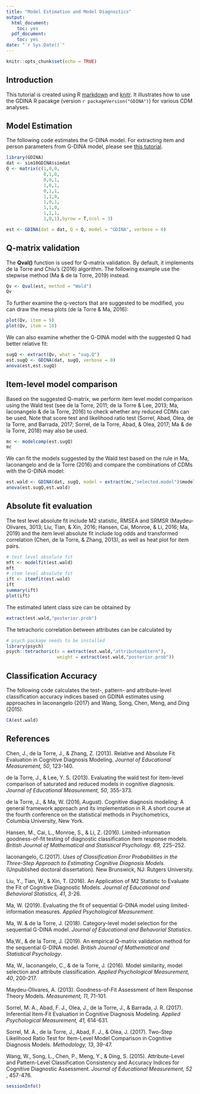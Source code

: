 ---
title: "Model Estimation and Model Diagnostics"
output:
  html_document:
    toc: yes
  pdf_document:
    toc: yes
date: "`r Sys.Date()`"
---

```{r setup, include=FALSE}
knitr::opts_chunk$set(echo = TRUE)
```

## Introduction

This tutorial is created using R [markdown](https://rmarkdown.rstudio.com/) and [knitr](https://yihui.name/knitr/). It illustrates how to use the GDINA R pacakge (version `r packageVersion("GDINA")`) for various CDM analyses.

## Model Estimation

The following code estimates the G-DINA model. For extracting item and person parameters from G-DINA model, please see [this tutorial](https://wenchao-ma.github.io/GDINA/articles/OnlineExercises/GDINA_example.html).
```{r}
library(GDINA)
dat <- sim10GDINA$simdat
Q <- matrix(c(1,0,0,
              0,1,0,
              0,0,1,
              1,0,1,
              0,1,1,
              1,1,0,
              1,0,1,
              1,1,0,
              1,1,1,
              1,0,1),byrow = T,ncol = 3)

est <- GDINA(dat = dat, Q = Q, model = "GDINA", verbose = 0)
```



## Q-matrix validation

The **Qval()** function is used for Q-matrix validation. By default, it implements de la Torre and Chiu's (2016) algorithm. The following example use the stepwise method (Ma & de la Torre, 2019) instead.
```{r}
Qv <- Qval(est, method = "Wald")
Qv
```
To further examine the q-vectors that are suggested to be modified, you can draw the mesa plots (de la Torre & Ma, 2016):

```{r}
plot(Qv, item = 9)
plot(Qv, item = 10)
```

We can also examine whether the G-DINA model with the suggested Q had better relative fit:
```{r}
sugQ <- extract(Qv, what = "sug.Q")
est.sugQ <- GDINA(dat, sugQ, verbose = 0)
anova(est,est.sugQ)
```

## Item-level model comparison
Based on the suggested Q-matrix, we perform item level model comparison using the Wald test (see de la Torre, 2011; de la Torre & Lee, 2013; Ma, Iaconangelo & de la Torre, 2016) to check whether any reduced CDMs can be used. Note that score test and likelihood ratio test (Sorrel, Abad, Olea, de la Torre, and Barrada, 2017; Sorrel, de la Torre, Abad, & Olea, 2017; Ma & de la Torre, 2018) may also be used.
```{r}
mc <- modelcomp(est.sugQ)
mc
```

We can fit the models suggested by the Wald test based on the rule in Ma, Iaconangelo and de la Torre (2016) and compare the combinations of CDMs with the G-DINA model:
```{r}
est.wald <- GDINA(dat, sugQ, model = extract(mc,"selected.model")$models, verbose = 0)
anova(est.sugQ,est.wald)
```

## Absolute fit evaluation
The test level absolute fit include M2 statistic, RMSEA and SRMSR (Maydeu-Olivares, 3013; Liu, Tian, & Xin, 2016; Hansen, Cai, Monroe, & Li, 2016; Ma, 2019) and the item level absolute fit include log odds and transformed correlation (Chen, de la Torre, & Zhang, 2013), as well as heat plot for item pairs.
```{r}
# test level absolute fit
mft <- modelfit(est.wald)
mft
# item level absolute fit
ift <- itemfit(est.wald)
ift
summary(ift)
plot(ift)
```


The estimated latent class size can be obtained by
```{r}
extract(est.wald,"posterior.prob")
```


The tetrachoric correlation between attributes can be calculated by
```{r}
# psych package needs to be installed
library(psych)
psych::tetrachoric(x = extract(est.wald,"attributepattern"),
                   weight = extract(est.wald,"posterior.prob"))
```

## Classification Accuracy
The following code calculates the test-, pattern- and attribute-level classification accuracy indices based on GDINA estimates using approaches in Iaconangelo (2017) and Wang, Song, Chen, Meng, and Ding (2015).
```{r}
CA(est.wald)
```
## References

Chen, J., de la Torre, J., & Zhang, Z. (2013). Relative and Absolute Fit Evaluation in Cognitive Diagnosis Modeling.
_Journal of Educational Measurement, 50_, 123-140.

de la Torre, J., & Lee, Y. S. (2013). Evaluating the wald test for item-level comparison of saturated and reduced models in cognitive diagnosis. *Journal of Educational Measurement, 50*, 355-373.

de la Torre, J., & Ma, W. (2016, August). Cognitive diagnosis modeling: A general framework approach and its implementation in R. A short course at the
fourth conference on the statistical methods in Psychometrics, Columbia University, New York.

Hansen, M., Cai, L.,  Monroe, S., & Li, Z. (2016). Limited-information goodness-of-fit testing of diagnostic classification item response models. *British Journal of Mathematical and Statistical Psychology. 69,* 225--252.

Iaconangelo, C.(2017). *Uses of Classification Error Probabilities in the Three-Step Approach to Estimating Cognitive Diagnosis Models.* (Unpublished doctoral dissertation). New Brunswick, NJ: Rutgers University.

Liu, Y., Tian, W., & Xin, T. (2016). An Application of M2 Statistic to Evaluate the Fit of Cognitive Diagnostic Models. *Journal of Educational and Behavioral Statistics, 41*, 3-26.

Ma, W. (2019). Evaluating the fit of sequential G-DINA model using limited-information measures. *Applied Psychological Measurement*.

Ma, W. & de la Torre, J. (2018). Category-level model selection for the sequential G-DINA model. *Journal of Educational and Behavorial Statistics*.

Ma,W., & de la Torre, J. (2019). An empirical Q-matrix validation method for the sequential G-DINA model. *British Journal of  Mathematical and Statistical Psychology*. 

Ma, W., Iaconangelo, C., & de la Torre, J. (2016). Model similarity, model selection and attribute classification. *Applied Psychological Measurement, 40*, 200-217.

Maydeu-Olivares, A. (2013). Goodness-of-Fit Assessment of Item Response Theory Models. *Measurement, 11*, 71-101.

Sorrel, M. A., Abad, F. J., Olea, J., de la Torre, J., & Barrada, J. R. (2017). Inferential Item-Fit Evaluation in Cognitive Diagnosis Modeling. *Applied Psychological Measurement, 41,* 614-631.

Sorrel, M. A., de la Torre, J., Abad, F. J., & Olea, J. (2017). Two-Step Likelihood Ratio Test for Item-Level Model Comparison in Cognitive Diagnosis Models. *Methodology, 13*, 39-47.

Wang, W., Song, L., Chen, P., Meng, Y., & Ding, S. (2015). Attribute-Level and Pattern-Level Classification Consistency and Accuracy Indices for Cognitive Diagnostic Assessment.
*Journal of Educational Measurement, 52* , 457-476.

```{r}
sessionInfo()
```
